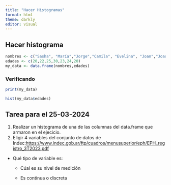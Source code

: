 ```yaml
---
title: "Hacer Histogramas"
format: html
theme: darkly
editor: visual
---
```


## Hacer histograma

```r
nombres <- c("Sasha", "María","Jorge","Camila", "Evelina", "Joan","Joaquín")
edades <- c(20,22,25,30,23,24,20)
my_data <- data.frame(nombres,edades)
```

### Verificando

```r
print(my_data)
```

```r
hist(my_data$edades)
```

## Tarea para el 25-03-2024

1.  Realizar un histograma de una de las columnas del data.frame que armaron en el ejecicio.
2.  Eligir 4 variables del conjunto de datos de Indec:<https://www.indec.gob.ar/ftp/cuadros/menusuperior/eph/EPH_registro_3T2023.pdf>

-   Qué tipo de variable es:

    -   Cúal es su nivel de medición

    -   Es contínua o discreta
